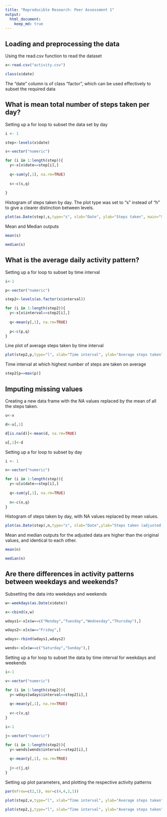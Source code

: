 ```yaml
---
title: "Reproducible Research: Peer Assessment 1"
output: 
  html_document:
    keep_md: true
---
```



## Loading and preprocessing the data

  Using the read.csv function to read the dataset
```r
x<-read.csv("activity.csv")

class(x$date)
```
  The "date" column is of class "factor", which can be used effectively to subset the required data

## What is mean total number of steps taken per day?

  Setting up a for loop to subset the data set by day

```r
i <- 1

step<-levels(x$date)

s<-vector("numeric")

for (i in 1:length(step)){
  y<-x[x$date==step[i],]
  
  q<-sum(y[,1], na.rm=TRUE)
  
  s<-c(s,q)
  
}
```

  Histogram of steps taken by day. The plot type was set to "s" instead of "h" to give a clearer distinction between levels.

```r
plot(as.Date(step),s,type="s", xlab="Date", ylab="Steps taken", main="Steps Taken by Day")
```

  Mean and Median outputs
```r
mean(s)

median(s)

```

## What is the average daily activity pattern?

  Setting up a for loop to subset by time interval
```r
i<-1

p<-vector("numeric")

step2<-levels(as.factor(x$interval))

for (i in 1:length(step2)){
  y<-x[x$interval==step2[i],]
  
  q<-mean(y[,1], na.rm=TRUE)
  
  p<-c(p,q)
}

```

  Line plot of average steps taken by time interval
```r
plot(step2,p,type="l", xlab="Time interval", ylab="Average steps taken", main="Average Daily Activity Pattern")
```

  Time interval at which highest number of steps are taken on average
```r
step2[p==max(p)]
```

## Imputing missing values

  Creating a new data frame with the NA values replaced by the mean of all the steps taken.
```r
u<-x

d<-u[,1]

d[is.na(d)]<-mean(d, na.rm=TRUE)

u[,1]<-d
```

  Setting up a for loop to subset by day
```r
i <- 1

n<-vector("numeric")

for (i in 1:length(step)){
  y<-u[u$date==step[i],]
  
  q<-sum(y[,1], na.rm=TRUE)
  
  n<-c(n,q)
}
```

  Histogram of steps taken by day, with NA values replaced by mean values.
```r
plot(as.Date(step),n,type="s", xlab="Date",ylab="Steps taken (adjusted)", main="Steps Taken Per Day (Adjusted)")
```

  Mean and median outputs for the adjusted data are higher than the original values, and identical
  to each other.
```r
mean(n)

median(n)

```

## Are there differences in activity patterns between weekdays and weekends?

  Subsetting the data into weekdays and weekends
```r
w<-weekdays(as.Date(x$date))

x<-cbind(x,w)

wdays1<-x[x$w==c("Monday","Tuesday","Wednesday","Thursday"),]

wdays2<-x[x$w=="Friday",]

wdays<-rbind(wdays1,wdays2)

wends<-x[x$w==c("Saturday","Sunday"),]

```

  Setting up a for loop to subset the data by time interval for weekdays and weekends
```r
i<-1

v<-vector("numeric")

for (i in 1:length(step2)){
  y<-wdays[wdays$interval==step2[i],]
  
  q<-mean(y[,1], na.rm=TRUE)
  
  v<-c(v,q)
}

i<-1

j<-vector("numeric")

for (i in 1:length(step2)){
  y<-wends[wends$interval==step2[i],]
  
  q<-mean(y[,1], na.rm=TRUE)
  
  j<-c(j,q)
}

```
  
  Setting up plot parameters, and plotting the respective activity patterns
```r
par(mfrow=c(2,1), mar=c(4,4,2,1))

plot(step2,v,type="l", xlab="Time interval", ylab="Average steps taken", main="Average Daily Activity Pattern (Weekdays)")

plot(step2,j,type="l", xlab="Time interval", ylab="Average steps taken", main="Average Daily Activity Pattern (Weekends)")
```
